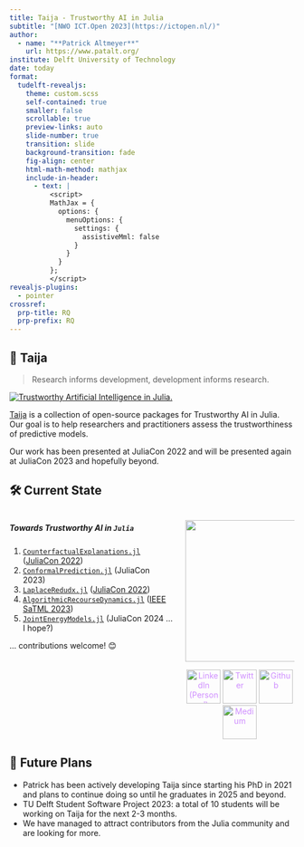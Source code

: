```yaml
---
title: Taija - Trustworthy AI in Julia
subtitle: "[NWO ICT.Open 2023](https://ictopen.nl/)"
author: 
  - name: "**Patrick Altmeyer**"
    url: https://www.patalt.org/
institute: Delft University of Technology
date: today
format: 
  tudelft-revealjs:
    theme: custom.scss
    self-contained: true
    smaller: false
    scrollable: true
    preview-links: auto
    slide-number: true
    transition: slide
    background-transition: fade
    fig-align: center
    html-math-method: mathjax
    include-in-header:
      - text: |
          <script>
          MathJax = {
            options: {
              menuOptions: {
                settings: {
                  assistiveMml: false
                }
              }
            }
          };
          </script>
revealjs-plugins:
  - pointer
crossref: 
  prp-title: RQ
  prp-prefix: RQ
---
```


## 🐶 Taija {.smaller}

> Research informs development, development informs research. 

[![Trustworthy Artificial Intelligence in Julia.](www/logo.png)](https://github.com/JuliaTrustworthyAI)

[Taija](https://github.com/JuliaTrustworthyAI) is a collection of open-source packages for Trustworthy AI in Julia. Our goal is to help researchers and practitioners assess the trustworthiness of predictive models.

Our work has been presented at JuliaCon 2022 and will be presented again at JuliaCon 2023 and hopefully beyond. 

## 🛠️ Current State {.smaller}

::::{.columns}

:::{.column width="60%"}

##### Towards Trustworthy AI in `Julia`

1. [`CounterfactualExplanations.jl`](https://github.com/juliatrustworthyai/CounterfactualExplanations.jl) ([JuliaCon 2022](https://pretalx.com/juliacon-2022/talk/HU8FVH/))
2. [`ConformalPrediction.jl`](https://github.com/juliatrustworthyai/ConformalPrediction.jl) (JuliaCon 2023)
3. [`LaplaceRedudx.jl`](https://github.com/juliatrustworthyai/LaplaceRedux.jl) ([JuliaCon 2022](https://pretalx.com/juliacon-2022/talk/Z7MXFS/))
4. [`AlgorithmicRecourseDynamics.jl`](https://github.com/juliatrustworthyai/AlgorithmicRecourseDynamics.jl) ([IEEE SaTML 2023](https://www.youtube.com/watch?v=9cTZPmqFz9k))
5. [`JointEnergyModels.jl`](https://github.com/juliatrustworthyai/AlgorithmicRecourseDynamics.jl) (JuliaCon 2024 ... I hope?)

... contributions welcome! 😊

:::

:::{.column width="40%"}

<img src="/www/images/qr.png" height="auto" width="250" style="display: block; margin-left: auto; margin-right: auto;">

<div style="text-align: center;">
  <p style="display: inline; vertical-align: middle"> 
    <a href="https://www.linkedin.com/in/patrick-altmeyer-a2a25494/" style="display: inline-block; color: rgb(207, 142, 255) !important;">
      <font style="">
        <img width="60" height="60" src="https://s1g.s3.amazonaws.com/d0fc399dee4218d1e0e0399b8947acab.png" alt="LinkedIn (Personal)" style="border: none; max-width: 100%; height: 60px !important;">
      </font>
    </a>
    <a href="https://twitter.com/paltmey" style="display: inline-block; color: rgb(207, 142, 255) !important;">
      <font style="">
        <img width="60" height="60" src="https://s1g.s3.amazonaws.com/3949237f892004c237021ac9e3182b1d.png" alt="Twitter" style="border: none; max-width: 100%; height: 60px !important;">
      </font>
    </a>
    <a href="https://github.com/pat-alt" style="display: inline-block; color: rgb(207, 142, 255) !important;">
      <font style="">
        <img width="60" height="60" src="https://s1g.s3.amazonaws.com/47f4eb2d0082a8a3611d614b75a09db8.png" alt="Github" style="border: none; max-width: 100%; height: 60px !important;">
      </font>
    </a>
    <a href="https://medium.com/@patrick.altmeyer" style="display: inline-block; color: rgb(207, 142, 255) !important;">
      <font style="">
        <img width="60" height="60" src="https://s1g.s3.amazonaws.com/175f49662614345cb7dbb95fce3f88af.png" alt="Medium" style="border: none; max-width: 100%; height: 60px !important;">
      </font>
    </a>
  </p>
</div>
:::

::::

## 🚀 Future Plans

- Patrick has been actively developing Taija since starting his PhD in 2021 and plans to continue doing so until he graduates in 2025 and beyond.
- TU Delft Student Software Project 2023: a total of 10 students will be working on Taija for the next 2-3 months.
- We have managed to attract contributors from the Julia community and are looking for more.